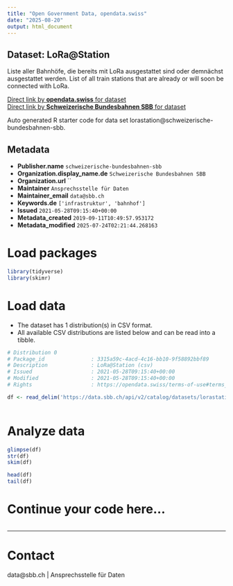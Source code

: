 ```yaml
---
title: "Open Government Data, opendata.swiss"
date: "2025-08-20"
output: html_document
---
```


## Dataset: LoRa@Station

Liste aller Bahnhöfe, die bereits mit LoRa ausgestattet sind oder demnächst ausgestattet werden. List of all train stations that are already or will soon be connected with LoRa.

[Direct link by **opendata.swiss** for dataset](https://opendata.swiss/de/dataset/lorastation1)<br>
[Direct link by **Schweizerische Bundesbahnen SBB** for dataset](https://data.sbb.ch/explore/dataset/lorastation/)

Auto generated R starter code for data set lorastation@schweizerische-bundesbahnen-sbb.

## Metadata

- **Publisher.name** `schweizerische-bundesbahnen-sbb`
- **Organization.display_name.de** `Schweizerische Bundesbahnen SBB`
- **Organization.url** ``
- **Maintainer** `Ansprechsstelle für Daten`
- **Maintainer_email** `data@sbb.ch`
- **Keywords.de** `['infrastruktur', 'bahnhof']`
- **Issued** `2021-05-28T09:15:40+00:00`
- **Metadata_created** `2019-09-11T10:49:57.953172`
- **Metadata_modified** `2025-07-24T02:21:44.268163`


# Load packages

```r

library(tidyverse)
library(skimr)

```

# Load data

-   The dataset has 1 distribution(s) in CSV format.
-   All available CSV distributions are listed below and can be read into a tibble.

```r

# Distribution 0
# Package_id               : 3315a59c-4acd-4c16-bb10-9f58892bbf89
# Description              : LoRa@Station (csv)
# Issued                   : 2021-05-28T09:15:40+00:00
# Modified                 : 2021-05-28T09:15:40+00:00
# Rights                   : https://opendata.swiss/terms-of-use#terms_by

df <- read_delim('https://data.sbb.ch/api/v2/catalog/datasets/lorastation/exports/csv?use_labels=true')



```

# Analyze data

```r

glimpse(df)
str(df)
skim(df)

head(df)
tail(df)

```

# Continue your code here...

```r

```

------------------------------------------------------------------------

# Contact

data@sbb.ch | Ansprechsstelle für Daten
